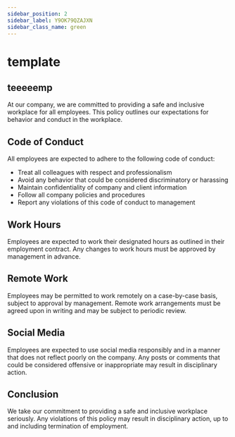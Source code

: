 ```yaml
---
sidebar_position: 2
sidebar_label: Y9OK79QZAJXN
sidebar_class_name: green
---
```



# template

## teeeeemp

At our company, we are committed to providing a safe and inclusive workplace for all employees. This policy outlines our expectations for behavior and conduct in the workplace.

## Code of Conduct

All employees are expected to adhere to the following code of conduct:

- Treat all colleagues with respect and professionalism
- Avoid any behavior that could be considered discriminatory or harassing
- Maintain confidentiality of company and client information
- Follow all company policies and procedures
- Report any violations of this code of conduct to management

## Work Hours

Employees are expected to work their designated hours as outlined in their employment contract. Any changes to work hours must be approved by management in advance.

## Remote Work

Employees may be permitted to work remotely on a case-by-case basis, subject to approval by management. Remote work arrangements must be agreed upon in writing and may be subject to periodic review.

## Social Media

Employees are expected to use social media responsibly and in a manner that does not reflect poorly on the company. Any posts or comments that could be considered offensive or inappropriate may result in disciplinary action.

## Conclusion

We take our commitment to providing a safe and inclusive workplace seriously. Any violations of this policy may result in disciplinary action, up to and including termination of employment.


